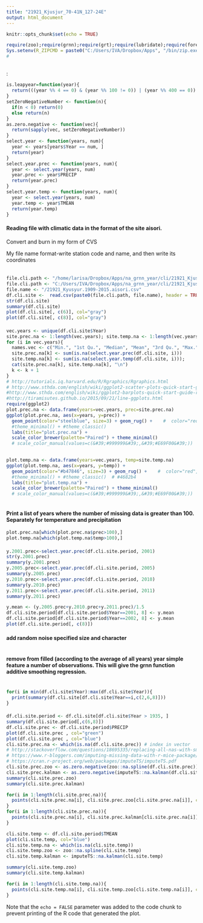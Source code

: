 ---
title: "21921_Kjusjur_70-41N_127-24E"
output: html_document
---

```{r setup, include=FALSE}
knitr::opts_chunk$set(echo = TRUE)
```


```{r require, include=FALSE}
require(zoo);require(grnn);require(grt);require(lubridate);require(foreach);require(openxlsx); require(imputeTS)
Sys.setenv(R_ZIPCMD = paste0("C:/Users/IVA/Dropbox/Apps", "/bin/zip.exe"))  ## path to zip.exe
# 
```
## 
:

```{r utils, echo=FALSE}
is.leapyear=function(year){
  return(((year %% 4 == 0) & (year %% 100 != 0)) | (year %% 400 == 0))
}
setZeroNegativeNumber <- function(n){
  if(n < 0) return(0)
  else return(n)
}
as.zero.negative <- function(vec){
  return(sapply(vec, setZeroNegativeNumber))
}
select.year <- function(years, num){
  year <- years[years$Year == num, ]
  return(year)
}
select.year.prec <- function(years, num){
  year <- select.year(years, num)
  year.prec <- year$PRECIP
  return(year.prec)
}
select.year.temp <- function(years, num){
  year <- select.year(years, num)
  year.temp <- year$TMEAN
  return(year.temp)
}
```
####  Reading file with climatic data in the format of the site aisori.
Convert and burn in my form of CVS

My file name format-write station code and name, and then write its coordinates
```{r}

```
####
```{r read_iva}
file.cli.path <- "/home/larisa/Dropbox/Apps/na_grnn_year/cli/21921_Kjusjur_70-41N_127-24E"
file.cli.path <- "C:/Users/IVA/Dropbox/Apps/na_grnn_year/cli/21921_Kjusjur_70-41N_127-24E"
file.name <- "/21921_Kyusyur.1909-2015.aisori.csv"
df.cli.site <-  read.csv(paste0(file.cli.path, file.name), header = TRUE, sep = ";", dec = ",")  # read Climate
str(df.cli.site)
summary(df.cli.site)
plot(df.cli.site[, c(6)], col="gray")
plot(df.cli.site[, c(8)], col="gray")
```
####
```{r plot_NA}
vec.years <- unique(df.cli.site$Year)
site.prec.na <- 1:length(vec.years); site.temp.na <- 1:length(vec.years); k <- 1
for (i in vec.years){
  names.vec <- c("Min.", "1st Qu.", "Median", "Mean", "3rd Qu.", "Max.", "NA's")
  site.prec.na[k] <- sum(is.na(select.year.prec(df.cli.site, i)))
  site.temp.na[k] <- sum(is.na(select.year.temp(df.cli.site, i))); 
  cat(site.prec.na[k], site.temp.na[k], "\n")
  k <- k + 1
}
# http://tutorials.iq.harvard.edu/R/Rgraphics/Rgraphics.html
# http://www.sthda.com/english/wiki/ggplot2-scatter-plots-quick-start-guide-r-software-and-data-visualization
#http://www.sthda.com/english/wiki/ggplot2-barplots-quick-start-guide-r-software-and-data-visualization
#http://tiramisutes.github.io/2015/09/21/line-ggplots.html
require(ggplot2)
plot.prec.na <- data.frame(years=vec.years, prec=site.prec.na)
ggplot(plot.prec.na, aes(x=years, y=prec)) + 
  geom_point(color="steelblue", size=3) + geom_rug() +    #  color="red", size=3   #E69F00
  #theme_minimal() + #theme_classic()
  labs(title="plot.prec.na") +
  scale_color_brewer(palette="Paired") + theme_minimal()
  # scale_color_manual(values=c(&#39;#999999&#39;,&#39;#E69F00&#39;))
   

plot.temp.na <- data.frame(years=vec.years, temp=site.temp.na)
ggplot(plot.temp.na, aes(x=years, y=temp)) + 
  geom_point(color="#b47846", size=3) + geom_rug() +    #  color="red", size=3   #E69F00
  #theme_minimal() + #theme_classic()  # #4682b4	
  labs(title="plot.temp.na") +
  scale_color_brewer(palette="Paired") + theme_minimal()
  # scale_color_manual(values=c(&#39;#999999&#39;,&#39;#E69F00&#39;))
   
```
####  Print a list of years where the number of missing data is greater than 100. Separately for temperature and precipitation
```{r print_year_na}
plot.prec.na[which(plot.prec.na$prec>100),]
plot.temp.na[which(plot.temp.na$temp>100),]
```
#### 
```{r impute_mean}
y.2001.prec<-select.year.prec(df.cli.site.period, 2001)
str(y.2001.prec)
summary(y.2001.prec)
y.2005.prec<-select.year.prec(df.cli.site.period, 2005)
summary(y.2005.prec)
y.2010.prec<-select.year.prec(df.cli.site.period, 2010)
summary(y.2010.prec)
y.2011.prec<-select.year.prec(df.cli.site.period, 2011)
summary(y.2011.prec)

y.mean <- (y.2005.prec+y.2010.prec+y.2011.prec)/1.5
df.cli.site.period[df.cli.site.period$Year==2001, 8] <- y.mean
df.cli.site.period[df.cli.site.period$Year==2002, 8] <- y.mean
plot(df.cli.site.period[, c(8)])

```
#### add random noise specified size and character
```{r add_random_noise}

```
#### remove from filled (according to the average of all years) year simple feature a number of observations. This will give the grnn function additive smoothing regression.
```{r use_simple}
```
####
```{r print_summary_all_sites}

for(i in min(df.cli.site$Year):max(df.cli.site$Year)){
  print(summary(df.cli.site[df.cli.site$Year==i,c(2,6,8)]))
}
```
####
```{r filled_Kjusjur_prec}
df.cli.site.period <- df.cli.site[df.cli.site$Year > 1935, ]
summary(df.cli.site.period[,c(6,8)])
df.cli.site.prec <- df.cli.site.period$PRECIP
plot(df.cli.site.prec , col="green")
plot(df.cli.site.prec , col="blue")
cli.site.prec.na <- which(is.na(df.cli.site.prec)) # index in vector
# http://stackoverflow.com/questions/18695335/replacing-all-nas-with-smoothing-spline
# https://www.r-bloggers.com/imputing-missing-data-with-r-mice-package/
# https://cran.r-project.org/web/packages/imputeTS/imputeTS.pdf
cli.site.prec.zoo <- as.zero.negative(zoo::na.spline(df.cli.site.prec))
cli.site.prec.kalman <- as.zero.negative(imputeTS::na.kalman(df.cli.site.prec))
summary(cli.site.prec.zoo)
summary(cli.site.prec.kalman)

for(i in 1:length(cli.site.prec.na)){
  points(cli.site.prec.na[i], cli.site.prec.zoo[cli.site.prec.na[i]], col="red", pch=19)
}
for(i in 1:length(cli.site.prec.na)){
  points(cli.site.prec.na[i], cli.site.prec.kalman[cli.site.prec.na[i]], col="green", pch=19)
}
```

```{r filled_Kjusjur_temp}
cli.site.temp <- df.cli.site.period$TMEAN
plot(cli.site.temp, col="blue")
cli.site.temp.na <- which(is.na(cli.site.temp))
cli.site.temp.zoo <- zoo::na.spline(cli.site.temp)
cli.site.temp.kalman <- imputeTS::na.kalman(cli.site.temp)

summary(cli.site.temp.zoo)
summary(cli.site.temp.kalman)

for(i in 1:length(cli.site.temp.na)){
  points(cli.site.temp.na[i], cli.site.temp.zoo[cli.site.temp.na[i]], col="red", pch=19)
}
```

Note that the `echo = FALSE` parameter was added to the code chunk to prevent printing of the R code that generated the plot.
